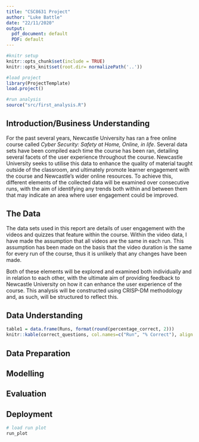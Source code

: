 ```yaml
---
title: "CSC8631 Project"
author: "Luke Battle"
date: "22/11/2020"
output:
  pdf_document: default
  PDF: default
---
```


```r
#knitr setup
knitr::opts_chunk$set(include = TRUE)
knitr::opts_knit$set(root.dir= normalizePath('..'))
```

```r
#load project
library(ProjectTemplate)
load.project()

#run analysis
source("src/first_analysis.R")

```

## Introduction/Business Understanding

For the past several years, Newcastle University has ran a free online course called *Cyber Security: Safety at Home, Online, in life*. Several data sets have been compiled each time the course has been ran, detailing several facets of the user experience throughout the course. Newcastle University seeks to utilise this data to enhance the quality of material taught outside of the classroom, and ultimately promote learner engagement with the course and Newcastle's wider online resources. To achieve this, different elements of the collected data will be examined over consecutive runs, with the aim of identifying any trends both within and between them that may indicate an area where user engagement could be improved.   


## The Data

The data sets used in this report are details of user engagement with the videos and quizzes that feature within the course. Within the video data, I have made the assumption that all videos are the same in each run. This assumption has been made on the basis that the video duration is the same for every run of the course, thus it is unlikely that any changes have been made.


Both of these elements will be explored and examined both individually and in relation to each other, with the ultimate aim of providing feedback to Newcastle University on how it can enhance the user experience of the course. This analysis will be constructed using CRISP-DM methodology and, as such, will be structured to reflect this.


## Data Understanding

```r
table1 = data.frame(Runs, format(round(percentage_correct, 2)))
knitr::kable(correct_questions, col.names=c("Run", "% Correct"), align = "c")
```



## Data Preparation


## Modelling


## Evaluation


## Deployment






```r
# load run plot
run_plot
```









